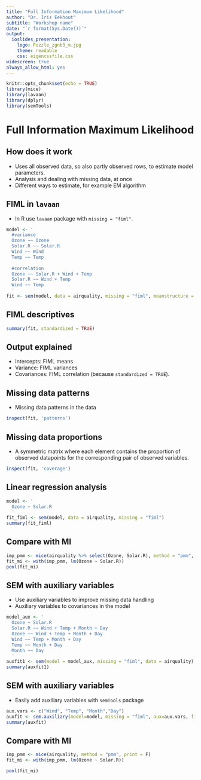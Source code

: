 ```yaml
---
title: "Full Information Maximum Likelihood"
author: "Dr. Iris Eekhout"
subtitle: "Workshop name"
date: "`r format(Sys.Date())`"
output: 
  ioslides_presentation:
    logo: Puzzle_zgnb3_m.jpg
    theme: readable
    css: eigencssfile.css
widescreen: true
always_allow_html: yes
---
```


```r
knitr::opts_chunk$set(echo = TRUE)
library(mice)
library(lavaan)
library(dplyr)
library(semTools)
```

# Full Information Maximum Likelihood {data-background=Puzzle_zgnb3.jpg data-background-size=cover}

## How does it work

* Uses all observed data, so also partly observed rows, to estimate model parameters.
* Analysis and dealing with missing data, at once
* Different ways to estimate, for example EM algorithm


## FIML in `lavaan` {.smaller}

* In R use `lavaan` package with `missing = "fiml"`.

```r
model <- '
  #variance
  Ozone ~~ Ozone
  Solar.R ~~ Solar.R
  Wind ~~ Wind
  Temp ~~ Temp
  
  #correlation
  Ozone ~~ Solar.R + Wind + Temp
  Solar.R ~~ Wind + Temp
  Wind ~~ Temp
  '
fit <- sem(model, data = airquality, missing = "fiml", meanstructure = TRUE)
```

## FIML descriptives {.smaller}


```r
summary(fit, standardized = TRUE)
```

## Output explained

* Intercepts: FIML means
* Variance: FIML variances
* Covariances: FIML correlation (because `standardized = TRUE`).

## Missing data patterns

* Missing data patterns in the data

```r

inspect(fit, 'patterns') 

```


## Missing data proportions

* A symmetric matrix where each element contains the proportion of observed datapoints for the corresponding pair of observed variables.

```r
inspect(fit, 'coverage')
```

## Linear regression analysis

```r
model <- '
  Ozone ~ Solar.R 
  '
fit_fiml <- sem(model, data = airquality, missing = "fiml")
summary(fit_fiml)
```

## Compare with MI

```r
imp_pmm <- mice(airquality %>% select(Ozone, Solar.R), method = "pmm", print = F)
fit_mi <- with(imp_pmm, lm(Ozone ~ Solar.R))
pool(fit_mi)
```

## SEM with auxiliary variables {.smaller}

* Use auxiliary variables to improve missing data handling
* Auxiliary variables to covariances in the model

```r
model_aux <- '
  Ozone ~ Solar.R 
  Solar.R ~~ Wind + Temp + Month + Day
  Ozone ~~ Wind + Temp + Month + Day
  Wind ~~ Temp + Month + Day
  Temp ~~ Month + Day
  Month ~~ Day
  '
auxfit1 <- sem(model = model_aux, missing = "fiml", data = airquality)
summary(auxfit1)
```



## SEM with auxiliary variables {.smaller}

* Easily add auxiliary variables with `semTools` package

```r
aux.vars <- c("Wind", "Temp", "Month","Day")
auxfit <- sem.auxiliary(model=model, missing = "fiml", aux=aux.vars, fixed.x=FALSE, data=airquality)
summary(auxfit)

```


## Compare with MI 

```r
imp_pmm <- mice(airquality, method = "pmm", print = F)
fit_mi <- with(imp_pmm, lm(Ozone ~ Solar.R))

pool(fit_mi)
```
